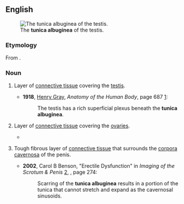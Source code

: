 ==English==
[[Image:Gray1149.png|thumb|The '''tunica albuginea''' of the testis.]]

===Etymology===
From {{etyl|LL.|en}} {{m|la|tunica albuginea||white membrane}}.

===Noun===
{{en-noun|tunicae albugineae}}
{{wikipedia}}

# {{lb|en|anatomy}} Layer of [[connective tissue]] covering the [[testis]].
#* '''1918''', [[w:Henry Gray|Henry Gray]], ''Anatomy of the Human Body'', page 687 [http://www.bartleby.com/107/pages/page687.html]:
#*: The testis has a rich superficial plexus beneath the '''tunica albuginea'''.
# {{lb|en|anatomy}} Layer of [[connective tissue]] covering the [[ovary|ovaries]].
#* {{quote-text|year=1867|author=Charles Delucena Meigs|title=Obstetrics: The Science and the Art|page=120|url=http://books.google.com/books?id=j_MIosH0okEC],|passage=If the '''tunica albuginea''' of an ovary be divided with a scalpel, the stroma may then be readily torn asunder by pulling the edges of the incision apart ...}}
# {{lb|en|anatomy}} Tough fibrous layer of [[connective tissue]] that surrounds the [[corpora cavernosa]] of the penis.
#* '''2002''', Carol B Benson, "Erectile Dysfunction" in ''Imaging of the Scrotum & Penis'' [http://books.google.com/books?id=TsuiJxypDyAC], {{ISBN|1853175099}}, page 274:
#*: Scarring of the '''tunica albuginea''' results in a portion of the tunica that cannot stretch and expand as the cavernosal sinusoids.